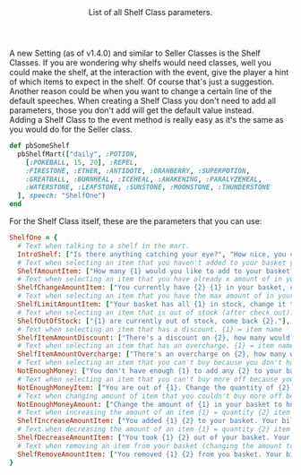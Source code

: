 <Header title="Shelf Classes"> 
  List of all Shelf Class parameters.
</Header>

A new Setting (as of v1.4.0) and similar to Seller Classes is the Shelf Classes. If you are wondering why shelfs would need classes, well you could make the shelf, at the interaction with the event, give the player a hint of which items to expect in the shelf. Of course that's just a suggestion. Another reason could be when you want to change a certain line of the default speeches. When creating a Shelf Class you don't need to add all parameters, those you don't add will get the default value instead.
<br/>
Adding a Shelf Class to the event method is really easy as it's the same as you would do for the Seller class. 
<br/>
```ruby
def pbSomeShelf
  pbShelfMart(["daily", :POTION,
    [:POKEBALL, 15, 20], :REPEL,
    :FIRESTONE, :ETHER, :ANTIDOTE, :ORANBERRY, :SUPERPOTION,
    :GREATBALL, :BURNHEAL, :ICEHEAL, :AWAKENING, :PARALYZEHEAL,
    :WATERSTONE, :LEAFSTONE, :SUNSTONE, :MOONSTONE, :THUNDERSTONE
  ], speech: "ShelfOne")
end
```
For the Shelf Class itself, these are the parameters that you can use:
<br/>
```ruby
ShelfOne = {
  # Text when talking to a shelf in the mart.
  IntroShelf: ["Is there anything catching your eye?", "How nice, you can buy items from the shelf now too! :P"],
  # Text when selecting an item that you haven't added to your basket yet. {1} = item name
  ShelfAmountItem: ["How many {1} would you like to add to your basket?"],
  # Text when selecting an item that you have already x amount of in your basket. {1} = item name {2} = amount of that item.
  ShelfChangeAmountItem: ["You currently have {2} {1} in your basket, change it to how many?"],
  # Text when selecting an item that you have the max amount of in your basket (only when using item limits for that item). {1} item name
  ShelfLimitAmountItem: ["Your basket has all {1} in stock, change it to how many?"],
  # Text when selecting an item that is out of stock (after check out). {1} = item name (plural) {2} = time in days (tomorrow, in 2 days, in x days, in a week, next week etc.)
  ShelfOutOfStock: ["{1} are currently out of stock, come back {2}."],
  # Text when selecting an item that has a discount. {1} = item name
  ShelfItemAmountDiscount: ["There's a discount on {2}, how many would you like?"],
  # Text when selecting an item that has an overcharge. {1} = item name
  ShelfItemAmountOvercharge: ["There's an overcharge on {2}, how many would you like?"],
  # Text when selecting an item that you can't buy because you don't have enough money. {1} = currency {2} item name (plural)
  NotEnoughMoney: ["You don't have enough {1} to add any {2} to your basket."],
  # Text when selecting an item that you can't buy more off because you don't have enough money. {1} = currency {2} = item name (plural).
  NotEnoughMoneyItem: ["You are out of {1}. Change the quantity of {2} you have in your basket?"],
  # Text when changing amount of item that you couldn't buy more off because you don't have enough money. {1} = item name (plural)
  NotEnoughMoneyAmount: ["Change the amount of {1} in your basket to how many?"],
  # Text when increasing the amount of an item {1} = quantity {2} item name {3} bill increased by x amount.
  ShelfIncreaseAmountItem: ["You added {1} {2} to your basket. Your bill was increased by {3}", "{1} {2} have been added to your basket. Your bill was increased by {3}"],
  # Text when decreasing the amount of an item {1} = quantity {2} item name {3} bill decreased by x amount.
  ShelfDecreaseAmountItem: ["You took {1} {2} out of your basket. Your bill was decreased by {3}"],
  # Text when removing an item from your basket (changing the amount to 0). {1} = quantity {2} item name {3} bill decreased by x amount.
  ShelfRemoveAmountItem: ["You removed {1} {2} from you basket. Your bill was decreased by {3}", "{1} {2} were removed from your basket. Your bill has decrease by {3}"],
}
```